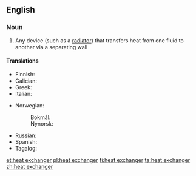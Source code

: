 ==English==

===Noun===
{{wikipedia}}
{{en-noun}}

# {{lb|en|physics}} Any device (such as a [[radiator]]) that transfers heat from one fluid to another via a separating wall

====Translations====
{{trans-top|device for transferring heat}}
* Finnish: {{t|fi|lämmönvaihdin}}
* Galician: {{t|gl|intercambiador de calor|m}}
* Greek: {{t|el|εναλλάκτης θερμότητας|m}}
* Italian: {{t|it|scambiatore di calore|m}}
{{trans-mid}}
* Norwegian: 
*: Bokmål: {{t|nb|varmeveksler|m}}
*: Nynorsk: {{t|nn|varmevekslar|m}}
* Russian: {{t+|ru|теплообме́нник|m}}
* Spanish: {{t|es|intercambiador de calor|m}}
* Tagalog: {{t|tl|pampalitang-init}}
{{trans-bottom}}

[[et:heat exchanger]]
[[pl:heat exchanger]]
[[fi:heat exchanger]]
[[ta:heat exchanger]]
[[zh:heat exchanger]]